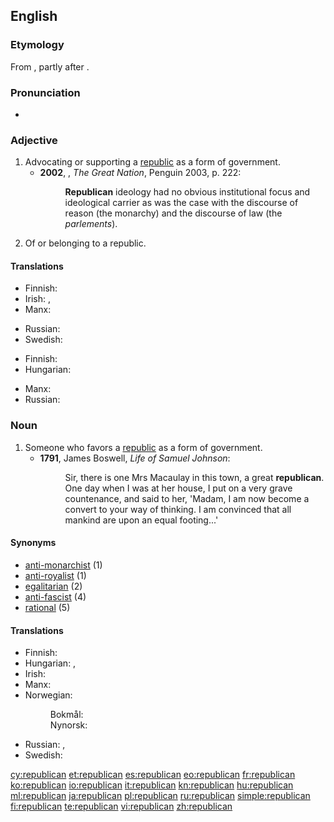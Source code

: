 {{also|Republican}}
==English==

===Etymology===
From {{suffix|republic|an}}, partly after {{etyl|fr}} {{term|républicain}}.

===Pronunciation===
* {{a|UK}} {{IPA|/ɹɪˈpʌblɪkən/}}

===Adjective===
{{en-adj}}

# Advocating or supporting a [[republic]] as a form of government. {{defdate|from 17th c.}}
#* '''2002''', {{w|Colin Jones (historian)|Colin Jones}}, ''The Great Nation'', Penguin 2003, p. 222:
#*: '''Republican''' ideology had no obvious institutional focus and ideological carrier as was the case with the discourse of reason (the monarchy) and the discourse of law (the ''parlements'').
# Of or belonging to a republic. {{defdate|from 17th c.}}

====Translations====
{{trans-top|favoring a republic}}
* Finnish: {{t-|fi|tasavaltalainen}}
* Irish: {{t-|ga|poblachtach}}, {{t-|ga|poblachtánach}}
* Manx: {{t-|gv|pobblaghtagh}}
{{trans-mid}}
* Russian: {{t+|ru|республиканский|tr=respublikánskij|sc=Cyrl}}
* Swedish: {{t|sv|republikansk}}
{{trans-bottom}}

{{trans-top|of or belonging to a republic}}
* Finnish: {{t-|fi|tasavaltalainen}}
* Hungarian: {{t+|hu|köztársasági}}
{{trans-mid}}
* Manx: {{t-|gv|pobblaghtagh}}
* Russian: {{t+|ru|республиканский|tr=respublikánskij|sc=Cyrl}}
{{trans-bottom}}

===Noun===
{{en-noun}}

# Someone who favors a [[republic]] as a form of government. {{defdate|from 17th c.}}
#* '''1791''', James Boswell, ''Life of Samuel Johnson'':
#*: Sir, there is one Mrs Macaulay in this town, a great '''republican'''. One day when I was at her house, I put on a very grave countenance, and said to her, 'Madam, I am now become a convert to your way of thinking. I am convinced that all mankind are upon an equal footing...'

====Synonyms====
* [[anti-monarchist]] (1)
* [[anti-royalist]] (1)
* [[egalitarian]] (2)
* [[anti-fascist]] (4)
* [[rational]] (5)

====Translations====
{{trans-top|someone who favors a republic}}
* Finnish: {{t-|fi|tasavaltalainen}}
* Hungarian: {{t+|hu|republikánus}}, {{t-|hu|köztársaságpárti}}
* Irish: {{t-|ga|poblachtach|m}}
* Manx: {{t-|gv|pobblaghtagh|m}}
* Norwegian:
*: Bokmål: {{t+|nb|republikaner|m}}
*: Nynorsk: {{t-|nn|republikanar|m}}
{{trans-mid}}
* Russian: {{t+|ru|республиканец|m|tr=respublikánec|sc=Cyrl}}, {{t+|ru|республиканка|f|tr=respublikánka|sc=Cyrl}}
* Swedish: {{t|sv|republikan|c}}
{{trans-bottom}}

[[cy:republican]]
[[et:republican]]
[[es:republican]]
[[eo:republican]]
[[fr:republican]]
[[ko:republican]]
[[io:republican]]
[[it:republican]]
[[kn:republican]]
[[hu:republican]]
[[ml:republican]]
[[ja:republican]]
[[pl:republican]]
[[ru:republican]]
[[simple:republican]]
[[fi:republican]]
[[te:republican]]
[[vi:republican]]
[[zh:republican]]